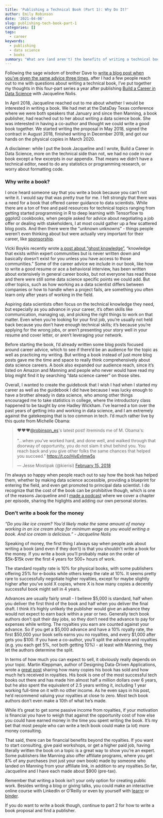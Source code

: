 ```yaml
---
title: 'Publishing a Technical Book (Part 1): Why Do It?'
author: Emily Robinson
date: '2021-04-06'
slug: publishing-tech-book-part-1
categories: []
tags: 
  - career
keywords:
  - publishing
  - data science
  - books
summary: "What are (and aren't) the benefits of writing a technical book?"
---
```


Following the sage wisdom of brother Dave to [write a blog post when you’ve given the same advice three times](https://twitter.com/drob/status/928447584712253440?s=20), after I had a few people reach out to me with questions about writing a technical book, I've put together my thoughts in this four-part series a year after publishing [Build a Career in Data Science](http://www.datascicareer.com) with Jacqueline Nolis. 

In April 2018, Jacqueline reached out to me about whether I would be interested in writing a book. We had met at the DataDay Texas conference where we were both speakers that January and since then Manning, a book publisher, had reached out to her about writing a data science book. She was interested in having a co-author and thought we could write a good book together. We started writing the proposal in May 2018, signed the contract in August 2018, finished writing in December 2019, and got our hands on the physical copies in March 2020. 

A disclaimer: while I put the book Jacqueline and I wrote, Build a Career in Data Science, more on the technical side than not, we had no code in our book except a few excerpts in our appendix. That means we didn’t have a technical editor, need to do any statistics or programming research, or worry about formatting code. 

### Why write a book? 

I once heard someone say that you write a book because you can’t not write it. I would say that was pretty true for me. I felt strongly that there was a need for a book that offered career guidance to data scientists. While there are a ton of free and paid resources for technical topics ranging from getting started programming in R to deep learning with Tensorflow to ggplot2 cookbooks, when people asked for advice about negotiating a job offer or dealing with stakeholders, I at most could gather up a few scattered blog posts. And then there were the “unknown unknowns” - things people weren’t even thinking about but were actually very important for their career, like [sponsorship](https://hookedondata.org/the-importance-of-sponsorship/).

Vicki Boykis recently wrote [a post about "ghost knowledge"](http://veekaybee.github.io/2021/03/26/data-ghosts/), “knowledge that exists within expert communities but is never written down and basically doesn’t exist for you unless you have access to those communities.” Some of the career advice we include in our book, like how to write a good resume or ace a behavioral interview, has been written about extensively in general career books, but not everyone has read those and there were still some data science specific points we could add. But other topics, such as how working as a data scientist differs between companies or how to handle when a project fails, are something you often learn only after years of working in the field. 

Aspiring data scientists often focus on the technical knowledge they need, but especially as you advance in your career, it's often skills like communication, managing up, and picking the right things to work on that matter. Even when you're looking for your first job, you’re usually not held back because you don’t have enough technical skills; it’s because you’re applying for the wrong jobs, or aren’t presenting your story well in your resume and cover letter, or aren’t leveraging your network. 

Before starting the book, I'd already written some blog posts focused around career advice, which to see if there’d be an audience for the topic as well as practicing my writing. But writing a book instead of just more blog posts gave me the time and space to really think comprehensively about data science careers. A book also expanded our audience reach, since it’s listed on Amazon and Manning and people who never would have read my blog might find it by searching “data science career” on those sites. 

Overall, I wanted to create the guidebook that I wish I had when I started my career as well as the guidebook I did have because I was lucky enough to have a brother already in data science, who among other things encouraged me to take statistics in college, where the introductory class happened to be taught by one Hadley Wickham. I've learned a ton over the past years of getting into and working in data science, and I am extremely against the gatekeeping that is too common in tech. I'd much rather live by this quote from Michelle Obama: 

<blockquote class="twitter-tweet"><p lang="en" dir="ltr">❤️❤️❤️<a href="https://twitter.com/robinson_es?ref_src=twsrc%5Etfw">@robinson_es</a>&#39;s latest post! itreminds me of M. Obama&#39;s: <br><br>&quot;...when you’ve worked hard, and done well, and walked through that doorway of opportunity, you do not slam it shut behind you. You reach back and you give other folks the same chances that helped you succeed.&quot; <a href="https://t.co/HivEvImw5s">https://t.co/HivEvImw5s</a></p>&mdash; Jesse Mostipak (@kierisi) <a href="https://twitter.com/kierisi/status/964149025489522688?ref_src=twsrc%5Etfw">February 15, 2018</a></blockquote> <script async src="https://platform.twitter.com/widgets.js" charset="utf-8"></script>

I'm always so happy when people reach out to say how the book has helped them, whether by making data science accessible, providing a blueprint for entering the field, and even get promoted to principal data scientist. I do recognize that the cost of the book can be prohibitive though, which is one of the reasons Jacqueline and I [made a podcast](https://podcast.bestbook.cool/) where we cover a chapter per episode, sharing the higlights and adding our own personal stories. 

### Don’t write a book for the money

*“Do you like ice cream? You’d likely make the same amount of money working in an ice cream shop for minimum wage as you would writing a book. And ice cream is delicious.” - Jacqueline Nolis* 

Speaking of money, the first thing I always say when people ask about writing a book (and even if they don’t) is that you shouldn’t write a book for the money. If you write a book you’ll probably make on the order of \$5k-\$15k over the first 4 years for 500+ hours of work. 

The standard royalty rate is 10% for physical books, with some publishers offering 25% for e-books while others keep the rate at 10%. It seems pretty rare to successfully negotiate higher royalties, except for maybe slightly higher after you’ve sold X copies, where X is how many copies a decently successful book might sell in 4 years. 

Advances are usually fairly small - I believe \$5,000 is standard, half when you deliver the first third of the book and half when you deliver the final draft. I think it’s highly unlikely the publisher would give an advance they would not expect to earn back within a year or two. Generally tech book authors don’t quit their day jobs, so they don’t need the advance to pay for expenses while writing. The royalties you earn are counted against your advance. So if you get a \$5,000 advance and have a 10% royalty rate, the first \$50,000 your book sells earns you no royalties, and every \$1,000 after gets you \$100. If you have a co-author, you’ll split the advance and royalties (e.g. you each get 5%, not both getting 10%) - at least with Manning, they let the authors determine the split. 

In terms of how much you can expect to sell, it obviously really depends on your topic. Martin Kleppman, author of Designing Data-Driven Applications, wrote a [great post](https://martin.kleppmann.com/2020/09/29/is-book-writing-worth-it.html) sharing how many copies his book has sold and how much he’s received in royalties. His book is one of the most successful tech books out there and has made him almost half a million dollars over 6 years, but he also spent the equivalent of 2.5 years writing it, including 1 year working full-time on it with no other income. As he even says in his post, he’d recommend valuing your royalties at close to zero. Most tech book authors don’t even make a 10th of what he’s made. 

While it’s great to get some passive income from royalties, if your motivation is financial you have to weigh that against the opportunity cost of how else you could have earned money in the time you spent writing the book. It’s my bet that most people who can write a tech book could make (a lot) more money consulting. 

That said, there can be financial benefits beyond the royalties. If you want to start consulting, give paid workshops, or get a higher paid job, having literally written the book on a topic is a great way to show you’re an expert. Some publishers like Manning also offer affiliate programs, where you get 8% of any purchases (not just your own book) made by someone who landed on Manning from your affiliate link, in addition to any royalties.So far, Jacqueline and I have each made about $900 (pre-tax). 

Remember that writing a book isn’t your only option for creating public work. Besides writing a blog or giving talks, you could make an interactive online course with LinkedIn or O’Reilly or even by yourself with [learnr](https://education.rstudio.com/blog/2020/05/teach-interactive-course/) or [binder](https://github.com/ines/course-starter-r). 

If you do want to write a book though, continue to part 2 for how to write a book proposal and find a publisher.
